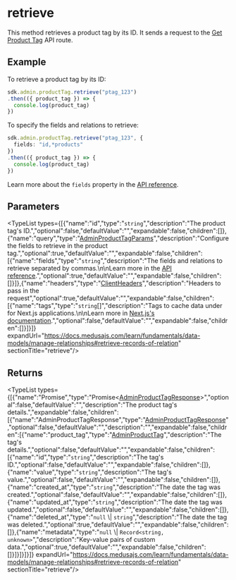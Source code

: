 
# retrieve

This method retrieves a product tag by its ID. It sends a request to the 
[Get Product Tag](https://docs.medusajs.com/api/admin#product-tags\_getproducttagsid) API route.

## Example

To retrieve a product tag by its ID:

```ts
sdk.admin.productTag.retrieve("ptag_123")
.then(({ product_tag }) => {
  console.log(product_tag)
})
```

To specify the fields and relations to retrieve:

```ts
sdk.admin.productTag.retrieve("ptag_123", {
  fields: "id,*products"
})
.then(({ product_tag }) => {
  console.log(product_tag)
})
```

Learn more about the `fields` property in the [API reference](https://docs.medusajs.com/api/store#select-fields-and-relations).

## Parameters

<TypeList types={[{"name":"id","type":"`string`","description":"The product tag's ID.","optional":false,"defaultValue":"","expandable":false,"children":[]},{"name":"query","type":"[AdminProductTagParams](../../../../../types/HttpTypes/interfaces/types.HttpTypes.AdminProductTagParams/page.mdx)","description":"Configure the fields to retrieve in the product tag.","optional":true,"defaultValue":"","expandable":false,"children":[{"name":"fields","type":"`string`","description":"The fields and relations to retrieve separated by commas.\n\nLearn more in the [API reference](https://docs.medusajs.com/api/store#select-fields-and-relations).","optional":true,"defaultValue":"","expandable":false,"children":[]}]},{"name":"headers","type":"[ClientHeaders](../../../types/js_sdk.admin.ClientHeaders/page.mdx)","description":"Headers to pass in the request","optional":true,"defaultValue":"","expandable":false,"children":[{"name":"tags","type":"`string`[]","description":"Tags to cache data under for Next.js applications.\n\nLearn more in [Next.js's documentation](https://nextjs.org/docs/app/building-your-application/caching#fetch-optionsnexttags-and-revalidatetag).","optional":false,"defaultValue":"","expandable":false,"children":[]}]}]} expandUrl="https://docs.medusajs.com/learn/fundamentals/data-models/manage-relationships#retrieve-records-of-relation" sectionTitle="retrieve"/>

## Returns

<TypeList types={[{"name":"Promise","type":"Promise&#60;[AdminProductTagResponse](../../../../../types/HttpTypes/interfaces/types.HttpTypes.AdminProductTagResponse/page.mdx)&#62;","optional":false,"defaultValue":"","description":"The product tag's details.","expandable":false,"children":[{"name":"AdminProductTagResponse","type":"[AdminProductTagResponse](../../../../../types/HttpTypes/interfaces/types.HttpTypes.AdminProductTagResponse/page.mdx)","optional":false,"defaultValue":"","description":"","expandable":false,"children":[{"name":"product_tag","type":"[AdminProductTag](../../../../../types/HttpTypes/interfaces/types.HttpTypes.AdminProductTag/page.mdx)","description":"The tag's details.","optional":false,"defaultValue":"","expandable":false,"children":[{"name":"id","type":"`string`","description":"The tag's ID.","optional":false,"defaultValue":"","expandable":false,"children":[]},{"name":"value","type":"`string`","description":"The tag's value.","optional":false,"defaultValue":"","expandable":false,"children":[]},{"name":"created_at","type":"`string`","description":"The date the tag was created.","optional":false,"defaultValue":"","expandable":false,"children":[]},{"name":"updated_at","type":"`string`","description":"The date the tag was updated.","optional":false,"defaultValue":"","expandable":false,"children":[]},{"name":"deleted_at","type":"`null` \\| `string`","description":"The date the tag was deleted.","optional":true,"defaultValue":"","expandable":false,"children":[]},{"name":"metadata","type":"`null` \\| `Record<string, unknown>`","description":"Key-value pairs of custom data.","optional":true,"defaultValue":"","expandable":false,"children":[]}]}]}]}]} expandUrl="https://docs.medusajs.com/learn/fundamentals/data-models/manage-relationships#retrieve-records-of-relation" sectionTitle="retrieve"/>
